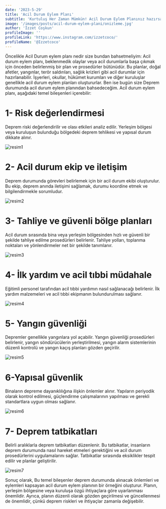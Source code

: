 ---
date: '2023-5-29'
title: 'Acil Durum Eylem Planı'
subtitle: 'Kurtuluş Her Zaman Mümkün! Acil Durum Eylem Planınız hazırsa..'
image: '/images/posts/acil-durum-eylem-plani/onizleme.jpg'
author: 'İzzet Coşkun'
profileImage: ''
profileLink: 'https://www.instagram.com/izzetcoco/'
profileName: '@Izzetcoco'
---

Öncelikle Acil Durum eylem planı nedir size bundan bahsetmeliyim:
Acil durum eylem planı, beklenmedik olaylar veya acil durumlarla başa çıkmak için önceden belirlenmiş bir plan ve prosedürler bütünüdür. Bu planlar, doğal afetler, yangınlar, terör saldırıları, sağlık krizleri gibi acil durumlar için hazırlanabilir. İşyerleri, okullar, hükümet kurumları ve diğer kuruluşlar genellikle acil durum eylem planları oluştururlar.
Ben ise bugün size Deprem durumunda acil durum eylem planından bahsedeceğim.
Acil durum eylem planı, aşağıdaki temel bileşenleri içerebilir:

# 1- Risk değerlendirmesi

Deprem riski değerlendirilir ve olası etkileri analiz edilir. Yerleşim bölgesi veya kuruluşun bulunduğu bölgedeki deprem tehlikesi ve yapısal durum dikkate alınır.

![resim1](/images/posts/acil-durum-eylem-plani/resim1.jpg)

# 2- Acil durum ekip ve iletişim

Deprem durumunda görevleri belirlemek için bir acil durum ekibi oluşturulur. Bu ekip, deprem anında iletişimi sağlamak, durumu koordine etmek ve bilgilendirmekle sorumludur.

![resim2](/images/posts/acil-durum-eylem-plani/resim2.jpg)

# 3- Tahliye ve güvenli bölge planları

Acil durum sırasında bina veya yerleşim bölgesinden hızlı ve güvenli bir şekilde tahliye edilme prosedürleri belirlenir. Tahliye yolları, toplanma noktaları ve yönlendirmeler net bir şekilde tanımlanır.

![resim3](/images/posts/acil-durum-eylem-plani/resim3.jpg)

# 4- İlk yardım ve acil tıbbi müdahale

Eğitimli personel tarafından acil tıbbi yardımın nasıl sağlanacağı belirlenir. İlk yardım malzemeleri ve acil tıbbi ekipmanın bulundurulması sağlanır.

![resim4](/images/posts/acil-durum-eylem-plani/resim4.jpg)

# 5- Yangın güvenliği

Depremler genellikle yangınlara yol açabilir. Yangın güvenliği prosedürleri belirlenir, yangın söndürücülerin yerleştirilmesi, yangın alarm sistemlerinin düzenli kontrolü ve yangın kaçış planları gözden geçirilir.

![resim5](/images/posts/acil-durum-eylem-plani/resim5.jpg)

# 6-Yapısal güvenlik

Binaların depreme dayanıklılığına ilişkin önlemler alınır. Yapıların periyodik olarak kontrol edilmesi, güçlendirme çalışmalarının yapılması ve gerekli standartlara uygun olması sağlanır.

![resim6](/images/posts/acil-durum-eylem-plani/resim6.jpg)

# 7- Deprem tatbikatları

Belirli aralıklarla deprem tatbikatları düzenlenir. Bu tatbikatlar, insanların deprem durumunda nasıl hareket etmeleri gerektiğini ve acil durum prosedürlerini uygulamalarını sağlar. Tatbikatlar sırasında eksiklikler tespit edilir ve planlar geliştirilir.

![resim7](/images/posts/acil-durum-eylem-plani/resim7.jpg)

Sonuç olarak, Bu temel bileşenler deprem durumunda alınacak önlemleri ve eylemleri kapsayan acil durum eylem planının bir örneğini oluşturur. Planın, yerleşim bölgesine veya kuruluşa özgü ihtiyaçlara göre uyarlanması önemlidir. Ayrıca, planın düzenli olarak gözden geçirilmesi ve güncellenmesi de önemlidir, çünkü deprem riskleri ve ihtiyaçlar zamanla değişebilir.	
